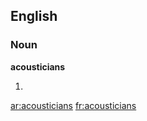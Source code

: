 ==English==

===Noun===
'''acousticians'''

# {{plural of|[[acoustician]]}}

[[ar:acousticians]]
[[fr:acousticians]]